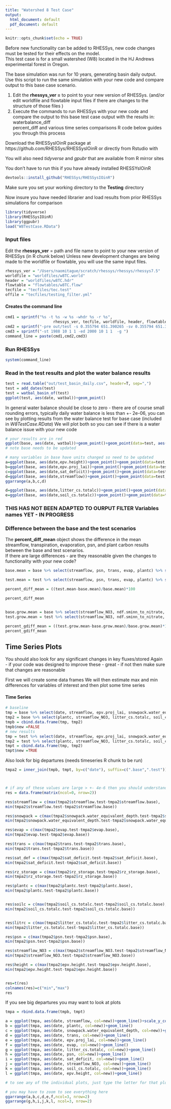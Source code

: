 ```yaml
---
title: "Watershed 8 Test Case"
output:
  html_document: default
  pdf_document: default
---
```


```r
knitr::opts_chunk$set(echo = TRUE)

```
Before new functionality can be added to RHESSys, new code changes must be tested for their effects on the model.    
This test case is for a small watershed (W8) located in the HJ Andrews experimental forest in Oregon.

The base simulation was run for 10 years, generating basin daily output.
Use this script to run the same simulation with your new code and compare output to this base case scenario. 

1. Edit the **rhessys_ver =** to point to your new version of RHESSys.
   (and/or edit worldfile and flowtable input files if there are changes to the structure of those files )
2. Execute the commands to run RHESSys with your new code and compare the output to this base test case output with the results in:
waterbalance_diff    
percent_diff
and various time series comparisons 
R code below guides you through this process

Download the RHESSysIOinR package at https://github.com/RHESSys/RHESSysIOinR
or directly from Rstudio with

You will also need *tidyverse* and *gpubr* that are available from R mirror sites

You don't have to run this if you have already installed RHESSYsIOinR
```r
devtools::install_github("RHESSys/RHESSysIOinR")
```

Make sure you set your working directory to the **Testing** directory

Now insure you have needed librarier and load results from prior RHESSys simulations for comparison
```r

library(tidyverse)
library(RHESSysIOinR)
library(ggpubr)
load("W8TestCase.RData")
```



### Input files    
Edit the **rhessys_ver** = path and file name to point to your new version of RHESSys    (in R chunk below)
Unless new development changes are being made to the worldfile or flowtable, you will use the same input files.

```r

rhessys_ver = "/Users/naomitague/scratch/rhessys/rhessys/rhessys7.5"
worldfile = "worldfiles/w8TC.world"
header = "worldfiles/w8TC.hdr"
flowtable = "flowtables/w8TC.flow"
tecfile = "tecfiles/tec.test"
offile = "tecfiles/testing_filter.yml"
```
#### Creates the command line
```r

cmd1 = sprintf("%s -t %s -w %s -whdr %s -r %s",
                     rhessys_ver, tecfile, worldfile, header, flowtable)
cmd2 = sprintf("-pre out/test -s 0.355794 651.390265 -sv 0.355794 651.390265 -svalt 1.083102 1.193924, -gw 0.116316 0.916922 -of %s", offile)
cmd3 = sprintf("-st 1988 10 1 1 -ed 2000 10 1 1  -g ")
command_line = paste(cmd1,cmd2,cmd3)
```

### Run RHESSys
```r
system(command_line)
```

### Read in the test results and plot the water balance results


```r
test = read.table("out/test_basin_daily.csv", header=T, sep=",")
test = add_dates(test)
test = watbal_basin_of(test)
ggplot(test, aes(date, watbal))+geom_point()

```

In general water balance should be close to zero - there are of course small rounding errors, typically daily water balance is less than +- 2e-06, you can see by plotting results from the water balance test for base case (included in *W8TestCase.RData*)
We will plot both so you can see if there is a water balance issue with your new code

```r

# your results are in red
ggplot(base, aes(date, watbal))+geom_point()+geom_point(data=test, aes(date, watbal), col="red", alpha=0.4)
# note base needs to be updated
```

```r

# many variables in base have units changed so need to be updated
a=ggplot(base, aes(date,epv.height))+geom_point()+geom_point(data=test, aes(date, epv.height), col="red", alpha=0.4)
b=ggplot(base, aes(date,epv.proj_lai))+geom_point()+geom_point(data=test, aes(date, epv.proj_lai), col="red", alpha=0.4)
c=ggplot(base, aes(date,sat_deficit))+geom_point()+geom_point(data=test, aes(date, sat_deficit), col="red", alpha=0.4)
d=ggplot(base, aes(date,streamflow))+geom_point()+geom_point(data=test, aes(date, streamflow*1000), col="red", alpha=0.4)
ggarrange(a,b,c,d)

d=ggplot(base, aes(date,litter_cs.totalc))+geom_point()+geom_point(data=test, aes(date, litter_cs.totalc), col="red", alpha=0.4)
e=ggplot(base, aes(date,soil_cs.totalc))+geom_point()+geom_point(data=test, aes(date, soil_cs.totalc), col="red", alpha=0.4)
```


### THIS HAS NOT BEEN ADAPTED TO OURPUT FILTER Variables names YET - IN PROGRESS
### Difference between the base and the test scenarios     
The **percent_diff_mean** object shows the difference in the mean streamflow, transpiration, evaporation, psn, and plant carbon results between the base and test scenarios.     
If there are large differences - are they reasonable given the changes to functionality with your new code?

```r

base.mean = base %>% select(streamflow, psn, trans, evap, plantc) %>% summarize_if(is.numeric, mean)

test.mean = test %>% select(streamflow, psn, trans, evap, plantc) %>% summarize_if(is.numeric, mean)

percent_diff_mean = ((test.mean-base.mean)/base.mean)*100

percent_diff_mean


base.grow.mean = base %>% select(streamflow_NO3, ndf.sminn_to_nitrate, ndf.denitrif, plant_resp, gpsn, soil_cs.totalc, litter_cs.totalc) %>% summarize_if(is.numeric, mean)
test.grow.mean = test %>% select(streamflow_NO3, ndf.sminn_to_nitrate, ndf.denitrif, plant_resp, gpsn, soil_cs.totalc, litter_cs.totalc) %>% summarize_if(is.numeric, mean)

percent_gdiff_mean = ((test.grow.mean-base.grow.mean)/base.grow.mean)*100
percent_gdiff_mean

```

## Time Series Plots

You should also look for any significant changes in key fluxes/stored
Again - if your code was designed to improve these - great - if not then make sure that changes are reasonable

First we will create some data frames 
We will then   estimate max and min differences for variables of interest
and then plot some time series

####  Time Series


```r

# baseline 
tmp = base %>% select(date, streamflow, epv.proj_lai, snowpack.water_equivalent_depth, psn, sat_deficit, rz_storage, trans, evap, epv.height)
tmp2 = base %>% select(plantc, streamflow_NO3, litter_cs.totalc, soil_cs.totalc, gpsn, plant_resp, ndf.sminn_to_nitrate, ndf.denitrif)
tmpb = cbind.data.frame(tmp, tmp2)
tmpb$new =FALSE
# new results
tmp = test %>% select(date, streamflow, epv.proj_lai, snowpack.water_equivalent_depth, psn, sat_deficit, rz_storage, trans, evap, epv.height)
tmp2 = test %>% select(plantc, streamflow_NO3, litter_cs.totalc, soil_cs.totalc, gpsn, plant_resp, ndf.sminn_to_nitrate, ndf.denitrif)
tmpt = cbind.data.frame(tmp, tmp2)
tmpt$new =TRUE
```
Also look for big departures (needs timeseries R chunk to be run)

```r
tmpa2 = inner_join(tmpb, tmpt, by=c("date"), suffix=c(".base",".test"))



# if any of these values are large > +- 4e-6 then you should understand the reason 
res = data.frame(matrix(ncol=0, nrow=2))

res$streamflow = c(max(tmpa2$streamflow.test-tmpa2$streamflow.base),
min(tmpa2$streamflow.test-tmpa2$streamflow.base))

res$snowpack = c(max(tmpa2$snowpack.water_equivalent_depth.test-tmpa2$snowpack.water_equivalent_depth.base),
min(tmpa2$snowpack.water_equivalent_depth.test-tmpa2$snowpack.water_equivalent_depth.base))

res$evap = c(max(tmpa2$evap.test-tmpa2$evap.base),
min(tmpa2$evap.test-tmpa2$evap.base))

res$trans = c(max(tmpa2$trans.test-tmpa2$trans.base),
min(tmpa2$trans.test-tmpa2$trans.base))

res$sat_def = c(max(tmpa2$sat_deficit.test-tmpa2$sat_deficit.base),
min(tmpa2$sat_deficit.test-tmpa2$sat_deficit.base))

res$rz_storage = c(max(tmpa2$rz_storage.test-tmpa2$rz_storage.base),
min(tmpa2$rz_storage.test-tmpa2$rz_storage.base))

res$plantc = c(max(tmpa2$plantc.test-tmpa2$plantc.base),
min(tmpa2$plantc.test-tmpa2$plantc.base))


res$soilc = c(max(tmpa2$soil_cs.totalc.test-tmpa2$soil_cs.totalc.base),
min(tmpa2$soil_cs.totalc.test-tmpa2$soil_cs.totalc.base))


res$litrc = c(max(tmpa2$litter_cs.totalc.test-tmpa2$litter_cs.totalc.base),
min(tmpa2$litter_cs.totalc.test-tmpa2$litter_cs.totalc.base))

res$psn = c(max(tmpa2$psn.test-tmpa2$psn.base),
min(tmpa2$psn.test-tmpa2$psn.base))

res$streamflow_NO3 = c(max(tmpa2$streamflow_NO3.test-tmpa2$streamflow_NO3.base),
min(tmpa2$streamflow_NO3.test-tmpa2$streamflow_NO3.base))

res$height = c(max(tmpa2$epv.height.test-tmpa2$epv.height.base),
min(tmpa2$epv.height.test-tmpa2$epv.height.base))


res=t(res)
colnames(res)=c("min","max")
res
```

If you see big departures you may want to look at plots

```r
tmpa = rbind.data.frame(tmpb, tmpt)

a = ggplot(tmpa, aes(date, streamflow, col=new))+geom_line()+scale_y_continuous(trans="log")
b = ggplot(tmpa, aes(date, plantc, col=new))+geom_line()
c = ggplot(tmpa, aes(date, snowpack.water_equivalent_depth, col=new))+geom_line()
d = ggplot(tmpa, aes(date, trans, col=new))+geom_line()
e = ggplot(tmpa, aes(date, epv.proj_lai, col=new))+geom_line()
f = ggplot(tmpa, aes(date, evap, col=new))+geom_line()
g = ggplot(tmpa, aes(date, litter_cs.totalc, col=new))+geom_line()
h = ggplot(tmpa, aes(date, psn, col=new))+geom_line()
i = ggplot(tmpa, aes(date, sat_deficit, col=new))+geom_line()
j = ggplot(tmpa, aes(date, streamflow_NO3, col=new))+geom_line()
k = ggplot(tmpa, aes(date, soil_cs.totalc, col=new))+geom_line()
l = ggplot(tmpa, aes(date, epv.height, col=new))+geom_line()

# to see any of the individual plots, just type the letter for that plot

# you may have to zoom to see everything here
ggarrange(a,b,c,d,e,f,ncol=3, nrow=2)
ggarrange(g,h,i,j,k,l, ncol=3, nrow=2)
```



